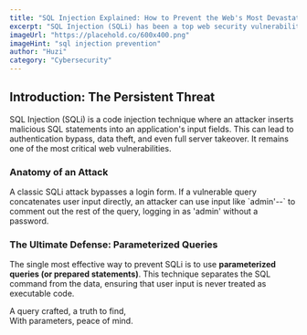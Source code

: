 ```yaml
---
title: "SQL Injection Explained: How to Prevent the Web's Most Devastating Cyber Attack"
excerpt: "SQL Injection (SQLi) has been a top web security vulnerability for over two decades, yet it continues to be the cause of catastrophic data breaches. This guide provides a deep, practical dive into what SQLi is, how it works, and most importantly, how to build ironclad defenses against it."
imageUrl: "https://placehold.co/600x400.png"
imageHint: "sql injection prevention"
author: "Huzi"
category: "Cybersecurity"
---
```


## Introduction: The Persistent Threat
<p>SQL Injection (SQLi) is a code injection technique where an attacker inserts malicious SQL statements into an application's input fields. This can lead to authentication bypass, data theft, and even full server takeover. It remains one of the most critical web vulnerabilities.</p>

### Anatomy of an Attack
<p>A classic SQLi attack bypasses a login form. If a vulnerable query concatenates user input directly, an attacker can use input like `admin'--` to comment out the rest of the query, logging in as 'admin' without a password.</p>
      
### The Ultimate Defense: Parameterized Queries
<p>The single most effective way to prevent SQLi is to use <strong>parameterized queries (or prepared statements)</strong>. This technique separates the SQL command from the data, ensuring that user input is never treated as executable code.</p>
      
<div className="italic text-center text-muted-foreground pt-4 border-t mt-8">
  A query crafted, a truth to find,<br/>
  With parameters, peace of mind.
</div>
